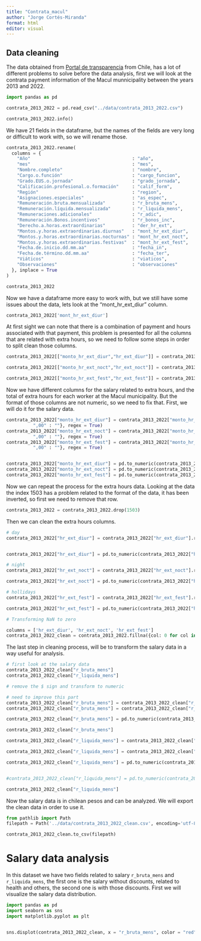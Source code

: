 ```yaml
---
title: "Contrata_macul"
author: "Jorge Cortés-Miranda"
format: html
editor: visual
---
```


## Data cleaning

The data obtained from [Portal de transparencia](https://www.portaltransparencia.cl/PortalPdT/directorio-de-organismos-regulados/?org=MU161#) from Chile, has a lot of different problems to solve before the data analysis, first we will look at the contrata payment information of the Macul munnicipality between the years 2013 and 2022.

```python
import pandas as pd

contrata_2013_2022 = pd.read_csv("../data/contrata_2013_2022.csv")

contrata_2013_2022.info()
```

We have 21 fields in the dataframe, but the names of the fields are very long or difficult to work with, so we will rename those.

```python
contrata_2013_2022.rename(
  columns = {
    "Año"                                      : "año",
    "mes"                                      : "mes",
    "Nombre.completo"                          : "nombre",
    "Cargo.o.función"                          : "cargo_funcion",
    "Grado.EUS.o.jornada"                      : "grado_jornada",
    "Calificación.profesional.o.formación"     : "calif_form",
    "Región"                                   : "region",
    "Asignaciones.especiales"                  : "as_espec",
    "Remuneración.bruta.mensualizada"          : "r_bruta_mens",
    "Remuneración.líquida.mensualizada"        : "r_liquida_mens",
    "Remuneraciones.adicionales"               : "r_adic",
    "Remuneración.Bonos.incentivos"            : "r_bonos_inc",
    "Derecho.a.horas.extraordinarias"          : "der_hr_ext",
    "Montos.y.horas.extraordinarias.diurnas"   : "mont_hr_ext_diur",
    "Montos.y.horas.extraordinarias.nocturnas" : "mont_hr_ext_noct",
    "Montos.y.horas.extraordinarias.festivas"  : "mont_hr_ext_fest",
    "Fecha.de.inicio.dd.mm.aa"                 : "fecha_in",
    "Fecha.de.término.dd.mm.aa"                : "fecha_ter",
    "Viáticos"                                 : "viaticos",
    "Observaciones"                            : "observaciones"
  }, inplace = True
)

contrata_2013_2022
```

Now we have a dataframe more easy to work with, but we still have some issues about the data, lets look at the "mont_hr_ext_diur" column.

```python
contrata_2013_2022['mont_hr_ext_diur']
```

At first sight we can note that there is a combination of payment and hours associated with that payment, this problem is presented for all the columns that are related with extra hours, so we need to follow some steps in order to split clean those columns.

```python
contrata_2013_2022[["monto_hr_ext_diur","hr_ext_diur"]] = contrata_2013_2022.mont_hr_ext_diur.str.split(":", expand=True)

contrata_2013_2022[["monto_hr_ext_noct","hr_ext_noct"]] = contrata_2013_2022.mont_hr_ext_noct.str.split(":", expand=True)

contrata_2013_2022[["monto_hr_ext_fest","hr_ext_fest"]] = contrata_2013_2022.mont_hr_ext_fest.str.split(":", expand=True)


```

Now we have different columns for the salary related to extra hours, and the total of extra hours for each worker at the Macul municipality. But the format of those columns are not numeric, so we need to fix that. First, we will do it for the salary data.

```python
contrata_2013_2022["monto_hr_ext_diur"] = contrata_2013_2022["monto_hr_ext_diur"].replace({"No tiene" : "0",
          ",00" : ""}, regex = True)
contrata_2013_2022["monto_hr_ext_noct"] = contrata_2013_2022["monto_hr_ext_noct"].replace({"No tiene" : "0",
          ",00" : ""}, regex = True)
contrata_2013_2022["monto_hr_ext_fest"] = contrata_2013_2022["monto_hr_ext_fest"].replace({"No tiene" : "0",
          ",00" : ""}, regex = True)


contrata_2013_2022["monto_hr_ext_diur"] = pd.to_numeric(contrata_2013_2022["monto_hr_ext_diur"])
contrata_2013_2022["monto_hr_ext_noct"] = pd.to_numeric(contrata_2013_2022["monto_hr_ext_noct"])
contrata_2013_2022["monto_hr_ext_fest"] = pd.to_numeric(contrata_2013_2022["monto_hr_ext_fest"])

```

Now we can repeat the process for the extra hours data. Looking at the data the index 1503 has a problem related to the format of the data, it has been inverted, so first we need to remove that row.

```python
contrata_2013_2022 = contrata_2013_2022.drop(1503)
```

Then we can clean the extra hours columns.

```python
# day
contrata_2013_2022["hr_ext_diur"] = contrata_2013_2022["hr_ext_diur"].replace({"," : "."," hrs" : ""}, regex=True)


contrata_2013_2022["hr_ext_diur"] = pd.to_numeric(contrata_2013_2022["hr_ext_diur"])

# night
contrata_2013_2022["hr_ext_noct"] = contrata_2013_2022["hr_ext_noct"].replace({"," : "."," hrs" : ""}, regex=True)

contrata_2013_2022["hr_ext_noct"] = pd.to_numeric(contrata_2013_2022["hr_ext_noct"])

# hollidays
contrata_2013_2022["hr_ext_fest"] = contrata_2013_2022["hr_ext_fest"].replace({"," : "."," hrs" : ""}, regex=True)

contrata_2013_2022["hr_ext_fest"] = pd.to_numeric(contrata_2013_2022["hr_ext_fest"])

# Transforming NaN to zero

columns = ['hr_ext_diur', 'hr_ext_noct', 'hr_ext_fest']
contrata_2013_2022_clean = contrata_2013_2022.fillna({col: 0 for col in columns})
```

The last step in cleaning process, will be to transform the salary data in a way useful for analysis.

```python
# first look at the salary data
contrata_2013_2022_clean["r_bruta_mens"]
contrata_2013_2022_clean["r_liquida_mens"]

# remove the $ sign and transform to numeric

# need to improve this part
contrata_2013_2022_clean["r_bruta_mens"] = contrata_2013_2022_clean["r_bruta_mens"].str.replace("$","",regex=True)
contrata_2013_2022_clean["r_bruta_mens"] = contrata_2013_2022_clean["r_bruta_mens"].str.replace(".","",regex=True)

contrata_2013_2022_clean["r_bruta_mens"] = pd.to_numeric(contrata_2013_2022_clean["r_bruta_mens"])

contrata_2013_2022_clean["r_bruta_mens"]

contrata_2013_2022_clean["r_liquida_mens"] = contrata_2013_2022_clean["r_liquida_mens"].str.replace("-", "", regex=True)

contrata_2013_2022_clean["r_liquida_mens"] = contrata_2013_2022_clean["r_liquida_mens"].str.replace(".", "", regex=True)

contrata_2013_2022_clean["r_liquida_mens"] = pd.to_numeric(contrata_2013_2022_clean["r_liquida_mens"])


#contrata_2013_2022_clean["r_liquida_mens"] = pd.to_numeric(contrata_2013_2022_clean["r_liquida_mens"])

contrata_2013_2022_clean["r_liquida_mens"]
```

Now the salary data is in chilean pesos and can be analyzed. We will export the clean data in order to use it.

```python
from pathlib import Path  
filepath = Path('../data/contrata_2013_2022_clean.csv', encoding='utf-8-sig')

contrata_2013_2022_clean.to_csv(filepath)
```

# Salary data analysis

In this dataset we have two fields related to salary `r_bruta_mens` and `r_liquida_mens`, the first one is the salary without discounts, related to health and others, the second one is with those discounts. First we will visualize the salary data distribution.

```python
import pandas as pd
import seaborn as sns
import matplotlib.pyplot as plt


sns.displot(contrata_2013_2022_clean, x = "r_bruta_mens", color = "red", hue="año")

```
